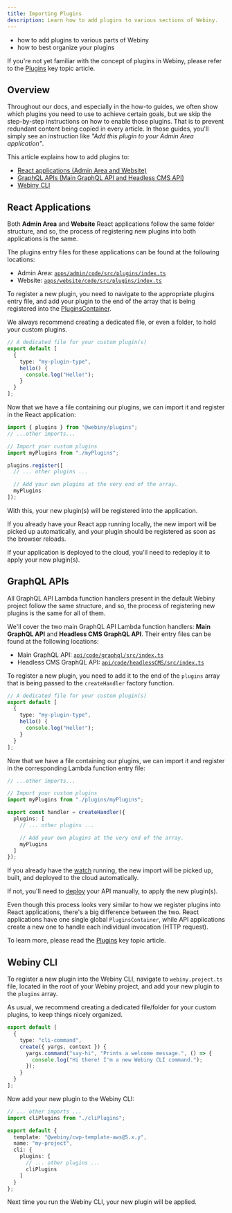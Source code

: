 ```yaml
---
title: Importing Plugins
description: Learn how to add plugins to various sections of Webiny.
---
```



<Alert type="success" title="What you'll learn">

- how to add plugins to various parts of Webiny
- how to best organize your plugins

</Alert>

<Alert type="info">

If you're not yet familiar with the concept of plugins in Webiny, please refer to the [Plugins](/docs/key-topics/plugins) key topic article.

</Alert>

## Overview

Throughout our docs, and especially in the how-to guides, we often show which plugins you need to use to achieve certain goals, but we skip the step-by-step instructions on how to enable those plugins. That is to prevent redundant content being copied in every article. In those guides, you'll simply see an instruction like _"Add this plugin to your Admin Area application"_.

This article explains how to add plugins to:

- [React applications (Admin Area and Website)](/docs/how-to-guides/importing-plugins#react-applications)
- [GraphQL APIs (Main GraphQL API and Headless CMS API)](/docs/how-to-guides/importing-plugins#graphql-apis)
- [Webiny CLI](/docs/how-to-guides/importing-plugins#webiny-cli)

## React Applications

Both **Admin Area** and **Website** React applications follow the same folder structure, and so, the process of registering new plugins into both applications is the same.

The plugins entry files for these applications can be found at the following locations:

- Admin Area: [`apps/admin/code/src/plugins/index.ts`](https://github.com/webiny/webiny-js/blob/next/apps/admin/code/src/plugins/index.ts)
- Website: [`apps/website/code/src/plugins/index.ts`](https://github.com/webiny/webiny-js/blob/next/apps/website/code/src/plugins/index.ts)

To register a new plugin, you need to navigate to the appropriate plugins entry file, and add your plugin to the end of the array that is being registered into the [PluginsContainer](/docs/key-topics/plugins#plugins-container).

<Alert type="success" title="Organize your plugins">

We always recommend creating a dedicated file, or even a folder, to hold your custom plugins.

</Alert>

```ts apps/{admin|website}/code/src/plugins/myPlugins.ts
// A dedicated file for your custom plugin(s)
export default [
  {
    type: "my-plugin-type",
    hello() {
      console.log("Hello!");
    }
  }
];
```

Now that we have a file containing our plugins, we can import it and register in the React application:

```ts apps/{admin|website}/code/src/plugins/index.ts
import { plugins } from "@webiny/plugins";
// ...other imports...

// Import your custom plugins
import myPlugins from "./myPlugins";

plugins.register([
  // ... other plugins ...

  // Add your own plugins at the very end of the array.
  myPlugins
]);
```

With this, your new plugin(s) will be registered into the application.

<Alert type="success">

If you already have your React app running locally, the new import will be picked up automatically, and your plugin should be registered as soon as the browser reloads.

If your application is deployed to the cloud, you'll need to redeploy it to apply your new plugin(s).

</Alert>

## GraphQL APIs

All GraphQL API Lambda function handlers present in the default Webiny project follow the same structure, and so, the process of registering new plugins is the same for all of them.

We'll cover the two main GraphQL API Lambda function handlers: **Main GraphQL API** and **Headless CMS GraphQL API**. Their entry files can be found at the following locations:

- Main GraphQL API: [`api/code/graphql/src/index.ts`](https://github.com/webiny/webiny-js/blob/next/api/code/graphql/src/index.ts)
- Headless CMS GraphQL API: [`api/code/headlessCMS/src/index.ts`](https://github.com/webiny/webiny-js/blob/next/api/code/headlessCMS/src/index.ts)

To register a new plugin, you need to add it to the end of the `plugins` array that is being passed to the `createHandler` factory function.

```ts api/code/{graphql|headlessCMS}/src/plugins/myPlugins.ts
// A dedicated file for your custom plugin(s)
export default [
  {
    type: "my-plugin-type",
    hello() {
      console.log("Hello!");
    }
  }
];
```

Now that we have a file containing our plugins, we can import it and register in the corresponding Lambda function entry file:

```ts api/code/{graphql|headlessCMS}/src/index.ts
// ...other imports...

// Import your custom plugins
import myPlugins from "./plugins/myPlugins";

export const handler = createHandler({
  plugins: [
    // ... other plugins ...

    // Add your own plugins at the very end of the array.
    myPlugins
  ]
});
```

<Alert type="success">

If you already have the [watch](/docs/how-to-guides/use-watch-command#webiny-watch-command) running, the new import will be picked up, built, and deployed to the cloud automatically.

If not, you'll need to [deploy](/docs/how-to-guides/deployment/deploy-your-project#the-deploy-command) your API manually, to apply the new plugin(s).

</Alert>

<Alert type="info" title="IMPORTANT!">

Even though this process looks very similar to how we register plugins into React applications, there's a big difference between the two. React applications have one single global `PluginsContainer`, while API applications create a new one to handle each individual invocation (HTTP request).

To learn more, please read the [Plugins](/docs/key-topics/plugins) key topic article.

</Alert>

## Webiny CLI

To register a new plugin into the Webiny CLI, navigate to `webiny.project.ts` file, located in the root of your Webiny project, and add your new plugin to the `plugins` array.

As usual, we recommend creating a dedicated file/folder for your custom plugins, to keep things nicely organized. 

```ts cliPlugins.ts
export default [
  {
    type: "cli-command",
    create({ yargs, context }) {
      yargs.command("say-hi", "Prints a welcome message.", () => {
        console.log("Hi there! I'm a new Webiny CLI command.");
      });
    }
  }
];
```

Now add your new plugin to the Webiny CLI: 

```ts webiny.project.ts
// ... other imports ...
import cliPlugins from "./cliPlugins";

export default {
  template: "@webiny/cwp-template-aws@5.x.y",
  name: "my-project",
  cli: {
    plugins: [
      // ... other plugins ...
      cliPlugins
    ]
  }
};
```

Next time you run the Webiny CLI, your new plugin will be applied.
